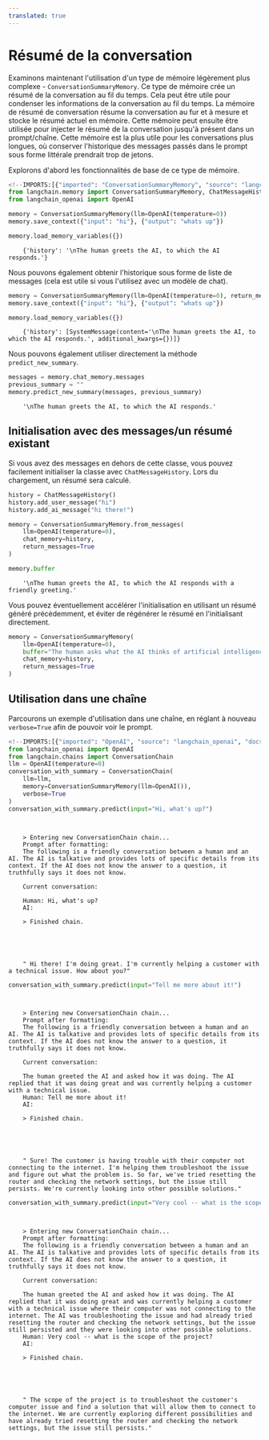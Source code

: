 ```yaml
---
translated: true
---
```


# Résumé de la conversation

Examinons maintenant l'utilisation d'un type de mémoire légèrement plus complexe - `ConversationSummaryMemory`. Ce type de mémoire crée un résumé de la conversation au fil du temps. Cela peut être utile pour condenser les informations de la conversation au fil du temps.
La mémoire de résumé de conversation résume la conversation au fur et à mesure et stocke le résumé actuel en mémoire. Cette mémoire peut ensuite être utilisée pour injecter le résumé de la conversation jusqu'à présent dans un prompt/chaîne. Cette mémoire est la plus utile pour les conversations plus longues, où conserver l'historique des messages passés dans le prompt sous forme littérale prendrait trop de jetons.

Explorons d'abord les fonctionnalités de base de ce type de mémoire.

```python
<!--IMPORTS:[{"imported": "ConversationSummaryMemory", "source": "langchain.memory", "docs": "https://api.python.langchain.com/en/latest/memory/langchain.memory.summary.ConversationSummaryMemory.html", "title": "Conversation Summary"}, {"imported": "ChatMessageHistory", "source": "langchain.memory", "docs": "https://api.python.langchain.com/en/latest/chat_history/langchain_core.chat_history.ChatMessageHistory.html", "title": "Conversation Summary"}, {"imported": "OpenAI", "source": "langchain_openai", "docs": "https://api.python.langchain.com/en/latest/llms/langchain_openai.llms.base.OpenAI.html", "title": "Conversation Summary"}]-->
from langchain.memory import ConversationSummaryMemory, ChatMessageHistory
from langchain_openai import OpenAI
```

```python
memory = ConversationSummaryMemory(llm=OpenAI(temperature=0))
memory.save_context({"input": "hi"}, {"output": "whats up"})
```

```python
memory.load_memory_variables({})
```

```output
    {'history': '\nThe human greets the AI, to which the AI responds.'}
```

Nous pouvons également obtenir l'historique sous forme de liste de messages (cela est utile si vous l'utilisez avec un modèle de chat).

```python
memory = ConversationSummaryMemory(llm=OpenAI(temperature=0), return_messages=True)
memory.save_context({"input": "hi"}, {"output": "whats up"})
```

```python
memory.load_memory_variables({})
```

```output
    {'history': [SystemMessage(content='\nThe human greets the AI, to which the AI responds.', additional_kwargs={})]}
```

Nous pouvons également utiliser directement la méthode `predict_new_summary`.

```python
messages = memory.chat_memory.messages
previous_summary = ""
memory.predict_new_summary(messages, previous_summary)
```

```output
    '\nThe human greets the AI, to which the AI responds.'
```

## Initialisation avec des messages/un résumé existant

Si vous avez des messages en dehors de cette classe, vous pouvez facilement initialiser la classe avec `ChatMessageHistory`. Lors du chargement, un résumé sera calculé.

```python
history = ChatMessageHistory()
history.add_user_message("hi")
history.add_ai_message("hi there!")
```

```python
memory = ConversationSummaryMemory.from_messages(
    llm=OpenAI(temperature=0),
    chat_memory=history,
    return_messages=True
)
```

```python
memory.buffer
```

```output
    '\nThe human greets the AI, to which the AI responds with a friendly greeting.'
```

Vous pouvez éventuellement accélérer l'initialisation en utilisant un résumé généré précédemment, et éviter de régénérer le résumé en l'initialisant directement.

```python
memory = ConversationSummaryMemory(
    llm=OpenAI(temperature=0),
    buffer="The human asks what the AI thinks of artificial intelligence. The AI thinks artificial intelligence is a force for good because it will help humans reach their full potential.",
    chat_memory=history,
    return_messages=True
)
```

## Utilisation dans une chaîne

Parcourons un exemple d'utilisation dans une chaîne, en réglant à nouveau `verbose=True` afin de pouvoir voir le prompt.

```python
<!--IMPORTS:[{"imported": "OpenAI", "source": "langchain_openai", "docs": "https://api.python.langchain.com/en/latest/llms/langchain_openai.llms.base.OpenAI.html", "title": "Conversation Summary"}, {"imported": "ConversationChain", "source": "langchain.chains", "docs": "https://api.python.langchain.com/en/latest/chains/langchain.chains.conversation.base.ConversationChain.html", "title": "Conversation Summary"}]-->
from langchain_openai import OpenAI
from langchain.chains import ConversationChain
llm = OpenAI(temperature=0)
conversation_with_summary = ConversationChain(
    llm=llm,
    memory=ConversationSummaryMemory(llm=OpenAI()),
    verbose=True
)
conversation_with_summary.predict(input="Hi, what's up?")
```

```output


    > Entering new ConversationChain chain...
    Prompt after formatting:
    The following is a friendly conversation between a human and an AI. The AI is talkative and provides lots of specific details from its context. If the AI does not know the answer to a question, it truthfully says it does not know.

    Current conversation:

    Human: Hi, what's up?
    AI:

    > Finished chain.





    " Hi there! I'm doing great. I'm currently helping a customer with a technical issue. How about you?"
```

```python
conversation_with_summary.predict(input="Tell me more about it!")
```

```output


    > Entering new ConversationChain chain...
    Prompt after formatting:
    The following is a friendly conversation between a human and an AI. The AI is talkative and provides lots of specific details from its context. If the AI does not know the answer to a question, it truthfully says it does not know.

    Current conversation:

    The human greeted the AI and asked how it was doing. The AI replied that it was doing great and was currently helping a customer with a technical issue.
    Human: Tell me more about it!
    AI:

    > Finished chain.





    " Sure! The customer is having trouble with their computer not connecting to the internet. I'm helping them troubleshoot the issue and figure out what the problem is. So far, we've tried resetting the router and checking the network settings, but the issue still persists. We're currently looking into other possible solutions."
```

```python
conversation_with_summary.predict(input="Very cool -- what is the scope of the project?")
```

```output


    > Entering new ConversationChain chain...
    Prompt after formatting:
    The following is a friendly conversation between a human and an AI. The AI is talkative and provides lots of specific details from its context. If the AI does not know the answer to a question, it truthfully says it does not know.

    Current conversation:

    The human greeted the AI and asked how it was doing. The AI replied that it was doing great and was currently helping a customer with a technical issue where their computer was not connecting to the internet. The AI was troubleshooting the issue and had already tried resetting the router and checking the network settings, but the issue still persisted and they were looking into other possible solutions.
    Human: Very cool -- what is the scope of the project?
    AI:

    > Finished chain.





    " The scope of the project is to troubleshoot the customer's computer issue and find a solution that will allow them to connect to the internet. We are currently exploring different possibilities and have already tried resetting the router and checking the network settings, but the issue still persists."
```
